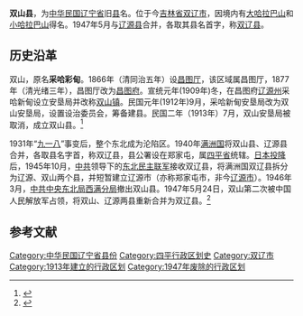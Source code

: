 '''双山县'''，为[[中华民国|中华民国]][[遼寧省_(中華民國)|辽宁省]]旧[[县|县]]名。位于今[[吉林省|吉林省]][[双辽市|双辽市]]，因境内有[[大哈拉巴山|大哈拉巴山]]和[[小哈拉巴山|小哈拉巴山]]得名。1947年5月与[[辽源县|辽源县]]合并，各取其县名首字，称[[双辽县|双辽县]]。

== 历史沿革 ==
双山，原名'''采哈彩甸'''。1866年（清同治五年）设[[昌图厅|昌图厅]]，该区域属昌图厅，1877年（清光绪三年），昌图厅改为[[昌图府|昌图府]]。宣统元年(1909年)冬，在昌图府[[辽源州|辽源州]]采哈新甸设立安垦局并改称[[双山镇_(双辽市)|双山镇]]。民国元年(1912年)9月，采哈新甸安垦局改为双山安垦局，设置设治委员会，筹备建县。民国二年（1913年）7月，双山安垦局被取消，成立双山县。<ref>{{cite news|title=双山县知事——牛尔裕|url=http://sprbszb.chinajilin.com.cn/html/2012-08/07/content_2526233.htm|accessdate=2016-06-01|agency=四平日报|date=2012年8月7日}}{{dead link|date=2017年12月 |bot=InternetArchiveBot |fix-attempted=yes }}</ref>

1931年“[[九一八|九一八]]”事变后，整个东北成为沦陷区。1940年[[满洲国|满洲国]]将双山县、辽源县合并，各取县名字首，称双辽县，县公署设在郑家屯，属[[四平省|四平省]]统辖。[[日本投降|日本投降]]后，1945年10月，[[中共|中共]]领导下的[[东北民主联军|东北民主联军]]接收双辽县，将满洲国双辽县拆分为辽源、双山两个县，并短暂建立辽源市（亦称郑家屯市，非今[[辽源市|辽源市]]）。1946年3月，[[中共中央东北局|中共中央东北局]][[西满分局|西满分局]]撤出双山县。1947年5月24日，双山第二次被中国人民解放军占领，将双山、辽源两县重新合并为双辽县。<ref>{{cite web|author1=双辽市人民政府|title=双辽志>> 地方志>> 民政志>> 第三章 政区与区划|url=http://www.shuangliao.gov.cn/2013/web/slz/dfz/mzz/dszzqyqh/2010/12/28/155139.html|accessdate=2016-06-01}}</ref>

==参考文献==
{{reflist}}

[[Category:中华民国辽宁省县份|Category:中华民国辽宁省县份]]
[[Category:四平行政区划史|Category:四平行政区划史]]
[[Category:双辽市|Category:双辽市]]
[[Category:1913年建立的行政区划|Category:1913年建立的行政区划]]
[[Category:1947年废除的行政区划|Category:1947年废除的行政区划]]